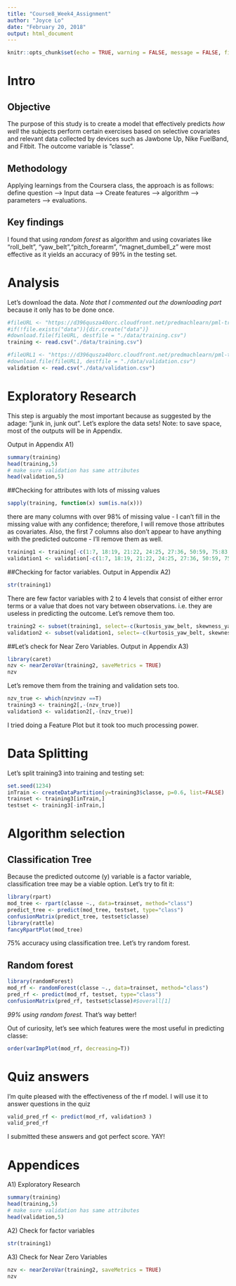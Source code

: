 ---
title: "Course8_Week4_Assignment"
author: "Joyce Lo"
date: "February 20, 2018"
output: html_document
---
```{r setup, include=FALSE}
knitr::opts_chunk$set(echo = TRUE, warning = FALSE, message = FALSE, fig.path = "./figures/")
```

# Intro
## Objective

The purpose of this study is to create a model that effectively predicts *how well* the subjects perform certain exercises based on selective covariates and relevant data collected by devices such as Jawbone Up, Nike FuelBand, and Fitbit.  The outcome variable is "classe".

## Methodology

Applying learnings from the Coursera class, the approach is as follows: define question --> Input data --> Create features --> algorithm --> parameters --> evaluations.

## Key findings

I found that using *random forest* as algorithm and using covariates like "roll_belt", "yaw_belt","pitch_forearm", "magnet_dumbell_z"  were most effective as it yields an accuracy of 99% in the testing set.  

# Analysis

Let's download the data.  *Note that I commented out the downloading part* because it only has to be done once.
```{r downloadData} 
#fileURL <- "https://d396qusza40orc.cloudfront.net/predmachlearn/pml-training.csv"
#if(!file.exists("data")){dir.create("data")}
#download.file(fileURL, destfile = "./data/training.csv")
training <- read.csv("./data/training.csv")

#fileURL1 <- "https://d396qusza40orc.cloudfront.net/predmachlearn/pml-testing.csv"
#download.file(fileURL1, destfile = "./data/validation.csv")
validation <- read.csv("./data/validation.csv")
```

# Exploratory Research

This step is arguably the most important because as suggested by the adage: "junk in, junk out".  Let's explore the data sets!
Note: to save space, most of the outputs will be in Appendix.

Output in Appendix A1)
``` {r headings, results='hide'} 
summary(training)
head(training,5)
# make sure validation has same attributes
head(validation,5)
```

##Checking for attributes with lots of missing values
```{r missingValues, results='hide'}
sapply(training, function(x) sum(is.na(x)))
```

there are many columns with over 98% of missing value - I can't fill in the missing value with any confidence; therefore, I will remove those attributes as covariates.  Also, the first 7 columns also don't appear to have anything with the predicted outcome - I'll remove them as well.

```{r trimDataFrame}
training1 <- training[-c(1:7, 18:19, 21:22, 24:25, 27:36, 50:59, 75:83, 93:94, 96:97, 99:100, 103:112, 131:132, 134:135, 137:138, 141:150)]
validation1 <- validation[-c(1:7, 18:19, 21:22, 24:25, 27:36, 50:59, 75:83, 93:94, 96:97, 99:100, 103:112, 131:132, 134:135, 137:138, 141:150)]
```

##Checking for factor variables. Output in Appendix A2)
```{r FactorVar, results='hide'}
str(training1)
```

There are few factor variables with 2 to 4 levels that consist of either error terms or a value that does not vary between observations. i.e. they are useless in predicting the outcome.  Let's remove them too.

```{r trimDataFrame2}
training2 <- subset(training1, select=-c(kurtosis_yaw_belt, skewness_yaw_belt, amplitude_yaw_belt, kurtosis_yaw_dumbbell, skewness_yaw_dumbbell, amplitude_yaw_dumbbell, kurtosis_yaw_forearm, skewness_yaw_forearm, amplitude_yaw_forearm))
validation2 <- subset(validation1, select=-c(kurtosis_yaw_belt, skewness_yaw_belt, amplitude_yaw_belt, kurtosis_yaw_dumbbell, skewness_yaw_dumbbell, amplitude_yaw_dumbbell, kurtosis_yaw_forearm, skewness_yaw_forearm, amplitude_yaw_forearm))
```

##Let's check for Near Zero Variables.  Output in Appendix A3)
```{r NZV, results='hide'}
library(caret)
nzv <- nearZeroVar(training2, saveMetrics = TRUE)
nzv
```

Let's remove them from the training and validation sets too.
```{r removeNZV}
nzv_true <- which(nzv$nzv ==T)
training3 <- training2[,-(nzv_true)]
validation3 <- validation2[,-(nzv_true)]
```

I tried doing a Feature Plot but it took too much processing power.  


# Data Splitting

Let's split training3 into training and testing set:
```{r dataSplitting}
set.seed(1234)
inTrain <- createDataPartition(y=training3$classe, p=0.6, list=FALSE)
trainset <- training3[inTrain,]
testset <- training3[-inTrain,]
```

# Algorithm selection

## Classification Tree

Because the predicted outcome (y) variable is a factor variable, classification tree may be a viable option.  Let's try to fit it:
```{r Tree}
library(rpart)
mod_tree <- rpart(classe ~., data=trainset, method="class")
predict_tree <- predict(mod_tree, testset, type="class")
confusionMatrix(predict_tree, testset$classe)
library(rattle)
fancyRpartPlot(mod_tree)
```

75% accuracy using classification tree.  Let's try random forest.

## Random forest
``` {r modrf}
library(randomForest)
mod_rf <- randomForest(classe ~., data=trainset, method="class")
pred_rf <- predict(mod_rf, testset, type="class")
confusionMatrix(pred_rf, testset$classe)#$overall[1]
```

*99% using random forest.*  That's way better!

Out of curiosity, let's see which features were the most useful in predicting classe:
``` {r VarImp}
order(varImpPlot(mod_rf, decreasing=T))
```


# Quiz answers
I'm quite pleased with the effectiveness of the rf model.  I will use it to answer questions in the quiz
``` {r quiz}
valid_pred_rf <- predict(mod_rf, validation3 )
valid_pred_rf
```
I submitted these answers and got perfect score.  YAY!


# Appendices
A1) Exploratory Research
``` {r headings2, echo=FALSE} 
summary(training)
head(training,5)
# make sure validation has same attributes
head(validation,5)
```

A2) Check for factor variables
```{r FactorVar2, echo=FALSE}
str(training1)
```

A3) Check for Near Zero Variables
```{r NZV2, echo=FALSE}
nzv <- nearZeroVar(training2, saveMetrics = TRUE)
nzv
```
